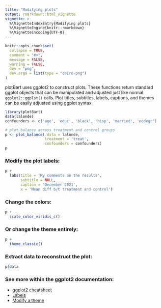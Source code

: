```yaml
---
title: "Modifying plots"
output: rmarkdown::html_vignette
vignette: >
  %\VignetteIndexEntry{Modifying plots}
  %\VignetteEngine{knitr::rmarkdown}
  %\VignetteEncoding{UTF-8}
---
```


```r
knitr::opts_chunk$set(
  collapse = TRUE,
  comment = "#>",
  message = FALSE,
  warning = FALSE,
  dev = "png", 
  dev.args = list(type = "cairo-png")
)
```

plotBart uses ggplot2 to construct plots. These functions return standard ggplot objects that can be manipulated and adjusted just like normal `ggplot2::ggplot()` calls. Plot titles, subtitles, labels, captions, and themes can be easily adjusted using ggplot syntax.

```r
library(plotBart)
data(lalonde)
confounders <- c('age', 'educ', 'black', 'hisp', 'married', 'nodegr')

# plot balance across treatment and control groups
p <- plot_balance(.data = lalonde,
                  treatment = 'treat',
                  confounders = confounders)
p
```

### Modify the plot labels:

```r
p +
  labs(title = 'My comments on the results',
       subtitle = NULL,
       caption = 'December 2021',
       x = 'Mean diff b/t treatment and control')
```

### Change the colors:

```r
p + 
  scale_color_viridis_c()
```


### Or change the theme entirely:

```r
p + 
  theme_classic()
```

### Extract data to reconstruct the plot:

```r
p$data
```


### See more within the ggplot2 documentation:
- [ggplot2 cheatsheet](https://ggplot2.tidyverse.org/)
- [Labels](https://ggplot2.tidyverse.org/reference/labs.html)
- [Modify a theme](https://ggplot2.tidyverse.org/reference/theme.html)
